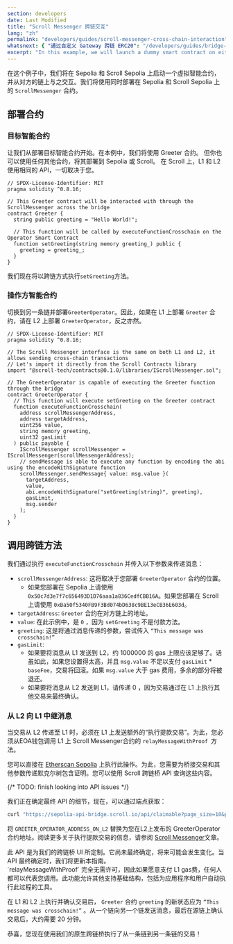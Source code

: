 ```yaml
---
section: developers
date: Last Modified
title: "Scroll Messenger 跨链交互"
lang: "zh"
permalink: "developers/guides/scroll-messenger-cross-chain-interaction"
whatsnext: { "通过自定义 Gateway 跨链 ERC20": "/developers/guides/bridge-erc20-through-the-custom-gateway" }
excerpt: "In this example, we will launch a dummy smart contract on either Sepolia or Scroll Sepolia testnet and interact with it from the opposite chain."
---
```



在这个例子中，我们将在 Sepolia 和 Scroll Sepolia 上启动一个虚拟智能合约，并从对方的链上与之交互。我们将使用同时部署在 Sepolia 和 Scroll Sepolia 上的 `ScrollMessenger` 合约。

## 部署合约

### 目标智能合约

让我们从部署目标智能合约开始。在本例中，我们将使用 Greeter 合约。
但你也可以使用任何其他合约，将其部署到 Sepolia 或 Scroll。
在 Scroll 上，L1 和 L2 使用相同的 API，一切取决于您。

```solidity
// SPDX-License-Identifier: MIT
pragma solidity ^0.8.16;

// This Greeter contract will be interacted with through the ScrollMessenger across the bridge
contract Greeter {
  string public greeting = "Hello World!";

  // This function will be called by executeFunctionCrosschain on the Operator Smart Contract
  function setGreeting(string memory greeting_) public {
    greeting = greeting_;
  }
}
```

我们现在将以跨链方式执行`setGreeting`方法。

### 操作方智能合约

切换到另一条链并部署`GreeterOperator`。因此，如果在 L1 上部署 `Greeter` 合约，请在 L2 上部署 `GreeterOperator`，反之亦然。

```solidity
// SPDX-License-Identifier: MIT
pragma solidity ^0.8.16;

// The Scroll Messenger interface is the same on both L1 and L2, it allows sending cross-chain transactions
// Let's import it directly from the Scroll Contracts library
import "@scroll-tech/contracts@0.1.0/libraries/IScrollMessenger.sol";

// The GreeterOperator is capable of executing the Greeter function through the bridge
contract GreeterOperator {
  // This function will execute setGreeting on the Greeter contract
  function executeFunctionCrosschain(
    address scrollMessengerAddress,
    address targetAddress,
    uint256 value,
    string memory greeting,
    uint32 gasLimit
  ) public payable {
    IScrollMessenger scrollMessenger = IScrollMessenger(scrollMessengerAddress);
    // sendMessage is able to execute any function by encoding the abi using the encodeWithSignature function
    scrollMessenger.sendMessage{ value: msg.value }(
      targetAddress,
      value,
      abi.encodeWithSignature("setGreeting(string)", greeting),
      gasLimit,
      msg.sender
    );
  }
}
```

## 调用跨链方法

我们通过执行 `executeFunctionCrosschain` 并传入以下参数来传递消息：

- `scrollMessengerAddress`: 这将取决于您部署 `GreeterOperator` 合约的位置。
  - 如果您部署在 Sepolia 上请使用 `0x50c7d3e7f7c656493D1D76aaa1a836CedfCBB16A`。如果您部署在 Scroll 上请使用 `0xBa50f5340FB9F3Bd074bD638c9BE13eCB36E603d`。
- `targetAddress`:  `Greeter` 合约在对方链上的地址。
- `value`: 在此示例中，是 `0` ，因为 `setGreeting` 不是付款方法。
- `greeting`: 这是将通过消息传递的参数，尝试传入 `“This message was crosschain!”`
- `gasLimit`:
  - 如果要将消息从 L1 发送到 L2，约 1000000 的 gas 上限应该足够了。话虽如此，如果您设置得太高，并且 `msg.value` 不足以支付 `gasLimit` * `baseFee`，交易将回滚。如果 `msg.value` 大于 gas 费用，多余的部分将被退还。
  - 如果要将消息从 L2 发送到 L1，请传递 0 ，因为交易通过在 L1 上执行其他交易来最终确认。

### 从 L2 向 L1 中继消息

当交易从 L2 传递至 L1 时，必须在 L1 上发送额外的“执行提款交易”。为此，您必须从EOA钱包调用 L1 上 Scroll Messenger合约的 `relayMessageWithProof `方法。

您可以直接在 [Etherscan Sepolia](https://sepolia.etherscan.io/address/0x50c7d3e7f7c656493d1d76aaa1a836cedfcbb16a#writeProxyContract#F3) 上执行此操作。为此，您需要为桥接交易和其他参数传递默克尔树包含证明。您可以使用 Scroll 跨链桥 API 查询这些内容。

{/* TODO: finish looking into API issues */}

我们正在确定最终 API 的细节，现在，可以通过端点获取：

```bash
curl "https://sepolia-api-bridge.scroll.io/api/claimable?page_size=10&page=1&address=GREETER_OPERATOR_ADDRESS_ON_L2"
```

将 `GREETER_OPERATOR_ADDRESS_ON_L2` 替换为您在L2上发布的 GreeterOperator 合约地址。阅读更多关于执行提款交易的信息，请参阅 [Scroll Messenger](/developers/l1-and-l2-bridging/the-scroll-messenger)文章。

<Aside type="danger" title="实验性 API">
  此 API 是为我们的跨链桥 UI 所定制。它尚未最终确定，将来可能会发生变化。当 API 最终确定时，我们将更新本指南。
</Aside>

<Aside type="caution" title="任何人可以执行 L2 → L1 消息">
  `relayMessageWithProof` 完全无需许可，因此如果愿意支付 L1 gas费，任何人都可以代表您调用。此功能允许其他支持基础结构，包括为应用程序和用户自动执行此过程的工具。
</Aside>

在 L1 和 L2 上执行并确认交易后， `Greeter` 合约 `greeting` 的新状态应为 `“This message was crosschain!”` 。从一个链向另一个链发送消息，最后在源链上确认交易后，大约需要 20 分钟。

恭喜，您现在使用我们的原生跨链桥执行了从一条链到另一条链的交易！